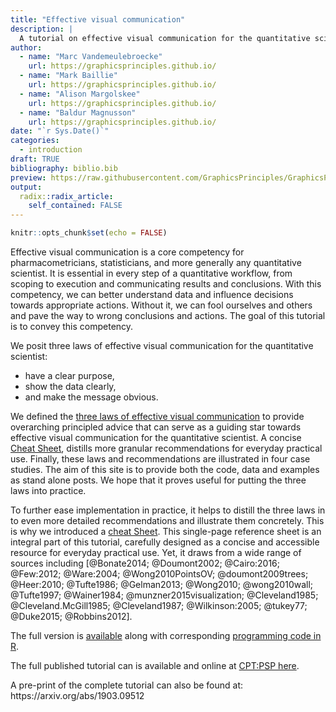 ```yaml
---
title: "Effective visual communication"
description: |
  A tutorial on effective visual communication for the quantitative scientist.
author:
  - name: "Marc Vandemeulebroecke"  
    url: https://graphicsprinciples.github.io/
  - name: "Mark Baillie"
    url: https://graphicsprinciples.github.io/
  - name: "Alison Margolskee"
    url: https://graphicsprinciples.github.io/
  - name: "Baldur Magnusson"
    url: https://graphicsprinciples.github.io/
date: "`r Sys.Date()`"
categories:
  - introduction
draft: TRUE
bibliography: biblio.bib
preview: https://raw.githubusercontent.com/GraphicsPrinciples/GraphicsPrinciples.github.io/master/assets/2018-11-06_thumbnail.png
output:
  radix::radix_article:
    self_contained: FALSE
---
```


```r
knitr::opts_chunk$set(echo = FALSE)
```

Effective visual communication is a core competency for pharmacometricians, statisticians, and more generally any quantitative scientist. It is essential in every step of a quantitative workflow, from scoping to execution and communicating results and conclusions. With this competency, we can better understand data and influence decisions towards appropriate actions. Without it, we can fool ourselves and others and pave the way to wrong conclusions and actions. The goal of this tutorial is to convey this competency. 

We posit three laws of effective visual communication for the quantitative scientist: 

* have a clear purpose, 
* show the data clearly, 
* and make the message obvious. 

We defined the [three laws of effective visual communication](https://graphicsprinciples.github.io/tutorial-case-studies/posts/201-three-laws-vizcom/) to provide overarching principled advice that can serve as a guiding star towards effective visual communication for the quantitative scientist. A concise [Cheat Sheet](https://github.com/GraphicsPrinciples/CheatSheet/blob/master/NVSCheatSheet.pdf), distills more granular recommendations for everyday practical use. Finally, these laws and recommendations are illustrated in four case studies. The aim of this site is to provide both the code, data and examples as stand alone posts. We hope that it proves useful for putting the three laws into practice.

To further ease implementation in practice, it helps to distill the three laws in to even more detailed recommendations and illustrate them concretely. This is why we introduced a [cheat Sheet](https://github.com/GraphicsPrinciples/CheatSheet/blob/master/NVSCheatSheet.pdf). This single-page reference sheet is an integral part of this tutorial, carefully designed as a concise and accessible resource for everyday practical use. Yet, it draws from a wide range of sources including [@Bonate2014; @Doumont2002; @Cairo:2016; @Few:2012; @Ware:2004; @Wong2010PointsOV;
@doumont2009trees; @Heer:2010; @Tufte1986; @Gelman2013; @Wong2010; @wong2010wall; @Tufte1997; 
@Wainer1984; @munzner2015visualization; @Cleveland1985; @Cleveland.McGill1985; @Cleveland1987; @Wilkinson:2005; @tukey77; @Duke2015; @Robbins2012].

The full version is [available](https://graphicsprinciples.github.io) along with corresponding [programming code in R](https://github.com/GraphicsPrinciples/CheatSheet). 

The full published tutorial can is available and online at [CPT:PSP here](https://ascpt.onlinelibrary.wiley.com/doi/10.1002/psp4.12455).

A pre-print of the complete tutorial can also be found at: https://arxiv.org/abs/1903.09512

